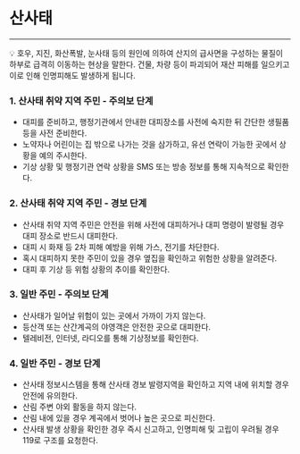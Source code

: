 
# 산사태

---

<aside>
💡 호우, 지진, 화산폭발, 눈사태 등의 원인에 의하여 산지의 급사면을 구성하는 물질이 하부로 급격히 이동하는 현상을 말한다. 건물, 차량 등이 파괴되어 재산 피해를 일으키고 이로 인해 인명피해도 발생하게 됩니다.

</aside>

### 1. 산사태 취약 지역 주민 - 주의보 단계

- 대피를 준비하고, 행정기관에서 안내한 대피장소를 사전에 숙지한 뒤
  간단한 생필품 등을 사전 준비한다.
- 노약자나 어린이는 집 밖으로 나가는 것을 삼가하고, 유선 연락이 가능한 곳에서 상황을 예의 주시한다.
- 기상 상황 및 행정기관 연락 상황을 SMS 또는 방송 정보를 통해 지속적으로 확인한다.

### 2. 산사태 취약 지역 주민 - 경보 단계

- 산사태 취약 지역 주민은 안전을 위해 사전에 대피하거나 대피 명령이
  발령될 경우 대피 장소로 반드시 대피한다.
- 대피 시 화재 등 2차 피해 예방을 위해 가스, 전기를 차단한다.
- 혹시 대피하지 못한 주민이 있을 경우 옆집을 확인하고 위험한 상황을
  알려준다.
- 대피 후 기상 등 위험 상황의 추이를 확인한다.

### 3. 일반 주민 - 주의보 단계

- 산사태가 일어날 위험이 있는 곳에서 가까이 가지 않는다.
- 등산객 또는 산간계곡의 야영객은 안전한 곳으로 대피한다.
- 텔레비전, 인터넷, 라디오를 통해 기상정보를 확인한다.

### 4. 일반 주민 - 경보 단계

- 산사태 정보시스템을 통해 산사태 경보 발령지역을 확인하고 지역 내에 위치할 경우 안전에 유의한다.
- 산림 주변 야외 활동을 하지 않는다.
- 산림 내에 있을 경우 계곡에서 벗어나 높은 곳으로 피신한다.
- 산사태 발생 상황을 확인한 경우 즉시 신고하고, 인명피해 및 고립이
  우려될 경우 119로 구조를 요청한다.

